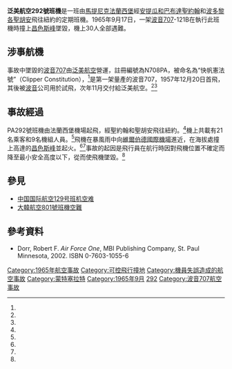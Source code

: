 {{Infobox Airliner accident
|name= 泛美航空292號班機空難
|Crash image= Boeing 707-121B, Pan Am JP5920037.jpg
|Image caption= 與涉事客機相似的波音707-121B
|Date= 1965年9月17日
|Type= 機師失誤，[[可控飛行撞地|可控飛行撞地]]
|Site= {{MSR}}[[昌色斯峰|昌色斯峰]]
|Origin= {{MTQ}}[[馬丁尼克-亞米-凱薩國際機場|法蘭西堡-勒拉芒丹機場]]
|StopoverA =  {{ATG}}[[維爾伯德國際機場|維爾伯德國際機場]]
|Last stopover= {{PUR}}[[路易斯·穆尼奥斯·马林国际机场|路易斯·穆尼奥斯·马林国际机场]]
|Destination= {{USA}}[[約翰·甘迺迪國際機場|紐約肯尼迪機場]]
|Fatalities= 30
|Injuries= 0
|Aircraft Type= [[波音707|波音707-121B]]
|Ship name= ''Clipper Constitution''<br>（快帆憲法號）
|Operator= [[泛美航空|泛美航空]]
|Tail Number= N708PA
|Passengers= 21
|Crew= 9
|Survivors= 0
}}

'''泛美航空292號班機'''是一班由[[馬提尼克|馬提尼克]][[法蘭西堡|法蘭西堡]]經[[安提瓜和巴布達|安提瓜和巴布達]][[聖約翰_(安提瓜和巴布達)|聖約翰]]和[[波多黎各|波多黎各]][[圣胡安_(波多黎各)|聖胡安]]飛往紐約的定期班機。1965年9月17日，一架[[波音707|波音707]]-121B在執行此班機時撞上[[昌色斯峰|昌色斯峰]]墜毀，機上30人全部遇難。

==涉事航機==
事故中墜毀的[[波音707|波音707]]由[[泛美航空|泛美航空]]營運，註冊編號為N708PA，被命名為“快帆憲法號”（Clipper Constitution），<ref name="ASN"/>是第一架量產的波音707，1957年12月20日首飛，其後被[[波音|波音]]公司用於試飛，次年11月交付給泛美航空。<ref name="Dorr"/><ref name="FG"/>

==事故經過==
PA292號班機由法蘭西堡機場起飛，經聖約翰和聖胡安飛往紐約。<ref name="MontNews"/>機上共載有21名乘客和9名機組人員。<ref name="NTSB"/>飛機在暴風雨中向[[維爾伯德國際機場|維爾伯德國際機場]]進近，在海拔{{convert|2760|ft|m|0|abbr=on}}處撞上高達{{convert|3002|ft|m|0|abbr=on}}的[[昌色斯峰|昌色斯峰]]並起火。<ref name="ASN"/><ref name="NTSB"/>事故的起因是飛行員在航行時因對飛機位置不確定而降至最小安全高度以下，從而使飛機墜毀。<ref name="NTSB"/>

==參見==
*[[中国国际航空129号班机空难|中国国际航空129号班机空难]]
*[[大韓航空801號班機空難|大韓航空801號班機空難]]

==參考資料==
{{reflist|refs=
<ref name="ASN">[http://aviation-safety.net/database/record.php?id=19650917-0 Aviation Safety Network N708PA accident synopsis] retrieved 2010-06-13</ref>
<ref name="Dorr">Dorr, p.49</ref>
<ref name="FG">[http://www.flyerguide.net/news/index.php?blog=1&title=boeing-marks-the-50th-anniversary-of-the&more=1&c=1&tb=1&pb=1 "Boeing marks the 50th anniversary of the 707 first flight" flyerguide.net]{{dead link|date=2018年3月 |bot=InternetArchiveBot |fix-attempted=yes }} retrieved 2010-06-13</ref>
<ref name="MontNews">[http://www.montserratreporter.org/news0902-2.htm "Montserrat’s September 17 Anniversary of Disasters", montserratreporter.org] retrieved 2010-06-13</ref>
<ref name="NTSB">[http://www.ntsb.gov/aviationquery/brief.aspx?ev_id=73710&key=0 National Transportation Safety Board N708PA accident brief] retrieved 2010-06-13</ref>
}}

*Dorr, Robert F. ''Air Force One'', MBI Publishing Company, St. Paul Minnesota, 2002. ISBN 0-7603-1055-6

{{1965年航空事故}}
[[Category:1965年航空事故|Category:1965年航空事故]]
[[Category:可控飛行撞地|Category:可控飛行撞地]]
[[Category:機員失誤造成的航空事故|Category:機員失誤造成的航空事故]]
[[Category:蒙特塞拉特|Category:蒙特塞拉特]]
[[Category:1965年9月|Category:1965年9月]]
[[Category:泛美航空公司航空事故|292]]
[[Category:波音707航空事故|Category:波音707航空事故]]